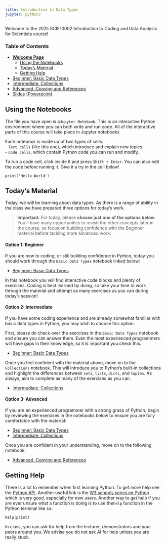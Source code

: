 ```yaml
---
title: Introduction to Data Types
jupyter: python3
---
```




Welcome to the 2025 SCIF10002 Introduction to Coding and Data Analysis for Scientists course!


### Table of Contents

 - [**Welcome Page**](./week_01_home.qmd)
   - [Using the Notebooks](#Using-the-Notebooks)
   - [Today's Material](#Today's-Material)
   - [Getting Help](#Getting-Help)

 - [Beginner: Basic Data Types](./week_01_intro_to_data_types_beginner.qmd)
 - [Intermediate: Collections](./week_01_intro_to_data_types_intermediate.qmd)
 - [Advanced: Copying and References](./week_01_intro_to_data_types_advanced.qmd)
 - [Slides](./week_01_slides.qmd) ([Powerpoint](./Lecture1_Introduction_And_Data_Types.pptx))

## Using the Notebooks

The file you have open is a`Jupyter Notebook`. This is an interactive Python environment where you can both write and run code. All of the interactive parts of this course will take place in Jupyter notebooks.  

Each notebook is made up of two types of cells:  
- `Text cells` (like this one), which introduce and explain new topics.  
- `Code cells`, which contain Python code you can run and modify.  

To run a code cell, click inside it and press `Shift + Enter`. You can also edit the code before running it. Give it a try in the cell below!

```pyodide
print('Hello World')
```

## Today's Material

Today, we will be learning about data types. As there is a range of ability in the class we have prepared three options for today's work.

> **Important:** For today, please **choose just one of the options below**. You’ll have many opportunities to revisit the other concepts later in the course, so focus on building confidence with the Beginner material before tackling more advanced work.

#### Option 1: Beginner

If you are new to coding, or still building confidence in Python, today you should work through the `Basic Data Types` notebook linked below:

- [Beginner: Basic Data Types](./week_01_intro_to_data_types_beginner.qmd)

In this notebook you will find interactive code blocks and plenty of exercises. Coding is best learned by doing, so take your time to work through the material and attempt as many exercises as you can during today’s session!

#### Option 2: Intermediate

If you have some coding experience and are already somewhat familiar with basic data types in Python, you may wish to choose this option.


First, please do check over the exercises in the `Basic Data Types` notebook and ensure you can answer them. Even the most experienced programmers will have gaps in their knowledge, so it is important you check this.

- [Beginner: Basic Data Types](./week_01_intro_to_data_types_beginner.qmd)

Once you feel confident with the material above, move on to the `Collections` notebook. This will introduce you to Python’s built-in collections and highlight the differences between `sets`, `lists`, `dicts`, and `tuples`. As always, aim to complete as many of the exercises as you can.

- [Intermediate: Collections](./week_01_collections.qmd)

#### Option 3: Advanced

If you are an experienced programmer with a strong grasp of Python, begin by reviewing the exercises in the notebooks below to ensure you are fully comfortable with the material:

- [Beginner: Basic Data Types](./week_01_intro_to_data_types_beginner.qmd)  
- [Intermediate: Collections](./week_01_collections.qmd)

Once you are confident in your understanding, move on to the following notebook:

- [Advanced: Copying and References](./week_01_intro_to_data_types_advanced.qmd)

## Getting Help

There is a lot to remember when first learning Python. To get more help see the [Python API](https://docs.python.org/3/library/). Another useful link is the [W3 schools series on Python](https://www.w3schools.com/python/) which is very good, especially for new users. Another way to get help if you are ever unsure what a function is doing is to use the`help` function in the Python terminal like so:

```pyodide
help(print)
```

In class, you can ask for help from the lecturer, demonstrators and your peers around you. We advise you do not ask AI for help unless you are really stuck.

